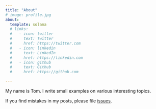 ```yaml
---
title: "About"
# image: profile.jpg
about:
  template: solana
  # links:
  #   - icon: twitter
  #     text: Twitter
  #     href: https://twitter.com
  #   - icon: linkedin
  #     text: LinkedIn
  #     href: https://linkedin.com
  #   - icon: github
  #     text: Github
  #     href: https://github.com

---
```


My name is Tom. I write small examples on various interesting topics. 

If you find mistakes in my posts, please file [issues](https://github.com/tomondev/tomondev.github.io/issues).